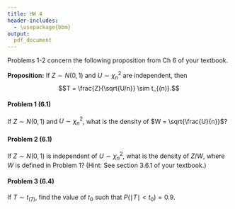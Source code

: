 ```yaml
---
title: HW 4
header-includes:
  - \usepackage{bbm}
output:
  pdf_document
---
```



Problems 1-2 concern the following proposition from Ch 6 of your textbook. 

**Proposition:** If $Z \sim N(0,1)$ and $U \sim \chi^2_{n}$ are independent, then 
$$T = \frac{Z}{\sqrt{U/n}} \sim t_{(n)}.$$ 


#### Problem 1 (6.1)
If $Z \sim N(0,1)$ and $U \sim \chi^2_{n}$, what is the density of $W = \sqrt{\frac{U}{n}}$? 




\pagebreak


#### Problem 2 (6.1)

If $Z \sim N(0,1)$ is independent of $U \sim \chi^2_{n}$, what is the density of $Z/W$, where $W$ is defined in Problem 1? (Hint: See section 3.6.1 of your textbook.)





\pagebreak

#### Problem 3 (6.4)

If $T \sim t_{(7)}$, find the value of $t_0$ such that $P(\mid T \mid < t_0) = 0.9$. 



